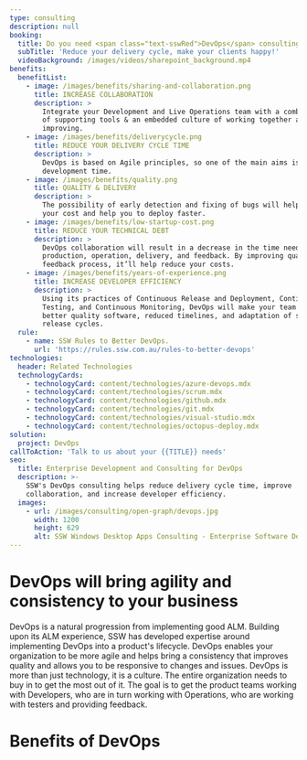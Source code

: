 ```yaml
---
type: consulting
description: null
booking:
  title: Do you need <span class="text-sswRed">DevOps</span> consulting?
  subTitle: 'Reduce your delivery cycle, make your clients happy!'
  videoBackground: /images/videos/sharepoint_background.mp4
benefits:
  benefitList:
    - image: /images/benefits/sharing-and-collaboration.png
      title: INCREASE COLLABORATION
      description: >
        Integrate your Development and Live Operations team with a combination
        of supporting tools & an embedded culture of working together and
        improving.
    - image: /images/benefits/deliverycycle.png
      title: REDUCE YOUR DELIVERY CYCLE TIME
      description: >
        DevOps is based on Agile principles, so one of the main aims is faster
        development time.
    - image: /images/benefits/quality.png
      title: QUALITY & DELIVERY
      description: >
        The possibility of early detection and fixing of bugs will help reduce
        your cost and help you to deploy faster.
    - image: /images/benefits/low-startup-cost.png
      title: REDUCE YOUR TECHNICAL DEBT
      description: >
        DevOps collaboration will result in a decrease in the time needed for
        production, operation, delivery, and feedback. By improving quality and
        feedback process, it’ll help reduce your costs.
    - image: /images/benefits/years-of-experience.png
      title: INCREASE DEVELOPER EFFICIENCY
      description: >
        Using its practices of Continuous Release and Deployment, Continuous
        Testing, and Continuous Monitoring, DevOps will make your team deliver
        better quality software, reduced timelines, and adaptation of shorter
        release cycles.
  rule:
    - name: SSW Rules to Better DevOps.
      url: 'https://rules.ssw.com.au/rules-to-better-devops'
technologies:
  header: Related Technologies
  technologyCards:
    - technologyCard: content/technologies/azure-devops.mdx
    - technologyCard: content/technologies/scrum.mdx
    - technologyCard: content/technologies/github.mdx
    - technologyCard: content/technologies/git.mdx
    - technologyCard: content/technologies/visual-studio.mdx
    - technologyCard: content/technologies/octopus-deploy.mdx
solution:
  project: DevOps
callToAction: 'Talk to us about your {{TITLE}} needs'
seo:
  title: Enterprise Development and Consulting for DevOps
  description: >-
    SSW's DevOps consulting helps reduce delivery cycle time, improve
    collaboration, and increase developer efficiency.
  images:
    - url: /images/consulting/open-graph/devops.jpg
      width: 1200
      height: 629
      alt: SSW Windows Desktop Apps Consulting - Enterprise Software Development
---
```


# DevOps will bring **agility and consistency** to your business

DevOps is a natural progression from implementing good ALM. Building upon its ALM experience, SSW has developed expertise around implementing DevOps into a product's lifecycle. DevOps enables your organization to be more agile and helps bring a consistency that improves quality and allows you to be responsive to changes and issues. DevOps is more than just technology, it is a culture. The entire organization needs to buy in to get the most out of it. The goal is to get the product teams working with Developers, who are in turn working with Operations, who are working with testers and providing feedback.

# Benefits of DevOps
